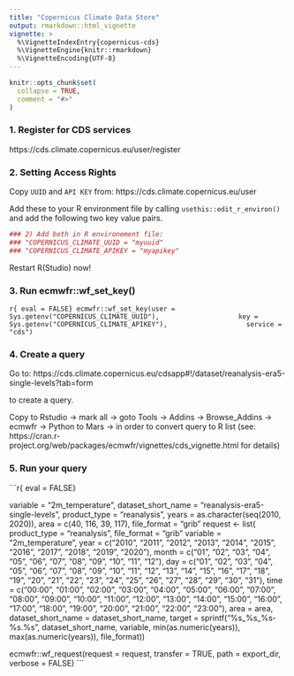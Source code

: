 ```yaml
---
title: "Copernicus Climate Data Store"
output: rmarkdown::html_vignette
vignette: >
  %\VignetteIndexEntry{copernicus-cds}
  %\VignetteEngine{knitr::rmarkdown}
  %\VignetteEncoding{UTF-8}
---
```


```r
knitr::opts_chunk$set(
  collapse = TRUE,
  comment = "#>"
)
```

### 1. Register for CDS services

https://cds.climate.copernicus.eu/user/register


### 2. Setting Access Rights

Copy `UUID` and `API KEY` from:
https://cds.climate.copernicus.eu/user

Add these to your R environment file by calling `usethis::edit_r_environ()`
and add the following two key value pairs.

```r{}
### 2) Add both in R environement file:
### "COPERNICUS_CLIMATE_UUID = "myuuid"
### "COPERNICUS_CLIMATE_APIKEY = "myapikey"
```

Restart R(Studio) now!


### 3. Run ecmwfr::wf_set_key()

```r{ eval = FALSE}
ecmwfr::wf_set_key(user = Sys.getenv("COPERNICUS_CLIMATE_UUID"),
                   key = Sys.getenv("COPERNICUS_CLIMATE_APIKEY"),
                   service = "cds")
```


### 4. Create a query

Go to: https://cds.climate.copernicus.eu/cdsapp#!/dataset/reanalysis-era5-single-levels?tab=form

to create a query. 

Copy to Rstudio -> mark all -> goto Tools -> Addins -> Browse_Addins -> ecmwfr 
-> Python to Mars -> in order to convert query to R list (see: 
https://cran.r-project.org/web/packages/ecmwfr/vignettes/cds_vignette.html for 
details)


### 5. Run your query

```r{ eval = FALSE}

variable = "2m_temperature",
                           dataset_short_name = "reanalysis-era5-single-levels",
                           product_type = "reanalysis",
                           years = as.character(seq(2010, 2020)),
                           area = c(40, 116, 39, 117),
                           file_format = "grib"
request <- list(
    product_type = "reanalysis",
    file_format = "grib"
    variable = "2m_temperature",
    year = c("2010", "2011", "2012", "2013", "2014", "2015", "2016", "2017", "2018", "2019", "2020"),
    month = c("01", "02", "03", "04", "05", "06", "07", "08", "09", "10", "11", "12"),
    day = c("01", "02", "03", "04", "05", "06", "07", "08", "09", "10",
            "11", "12", "13", "14", "15", "16", "17", "18", "19", "20",
            "21", "22", "23", "24", "25", "26", "27", "28", "29", "30", "31"),
    time = c("00:00", "01:00", "02:00", "03:00", "04:00", "05:00", "06:00",
             "07:00", "08:00", "09:00", "10:00", "11:00", "12:00", "13:00",
             "14:00", "15:00", "16:00", "17:00", "18:00", "19:00", "20:00",
             "21:00", "22:00", "23:00"),
    area = area,
    dataset_short_name = dataset_short_name,
    target =  sprintf("%s_%s_%s-%s.%s",
                      dataset_short_name,
                      variable,
                      min(as.numeric(years)),
                      max(as.numeric(years)),
                      file_format))


  ecmwfr::wf_request(request = request,
                     transfer = TRUE,
                     path = export_dir,
                     verbose = FALSE)
```
